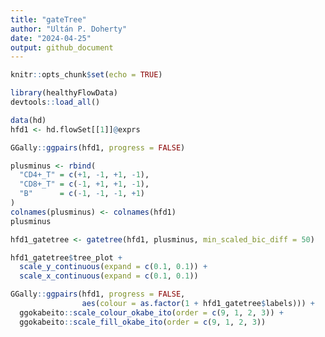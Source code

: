 ```yaml
---
title: "gateTree"
author: "Ultán P. Doherty"
date: "2024-04-25"
output: github_document
---
```


```r
knitr::opts_chunk$set(echo = TRUE)
```


```r
library(healthyFlowData)
devtools::load_all()
```


```r
data(hd)
hfd1 <- hd.flowSet[[1]]@exprs

GGally::ggpairs(hfd1, progress = FALSE)
```

```r
plusminus <- rbind(
  "CD4+_T" = c(+1, -1, +1, -1),
  "CD8+_T" = c(-1, +1, +1, -1),
  "B"      = c(-1, -1, -1, +1)
)
colnames(plusminus) <- colnames(hfd1)
plusminus
```

```r
hfd1_gatetree <- gatetree(hfd1, plusminus, min_scaled_bic_diff = 50)
```

```r
hfd1_gatetree$tree_plot + 
  scale_y_continuous(expand = c(0.1, 0.1)) +
  scale_x_continuous(expand = c(0.1, 0.1))
```

```r
GGally::ggpairs(hfd1, progress = FALSE,
                aes(colour = as.factor(1 + hfd1_gatetree$labels))) +
  ggokabeito::scale_colour_okabe_ito(order = c(9, 1, 2, 3)) +
  ggokabeito::scale_fill_okabe_ito(order = c(9, 1, 2, 3))
```
